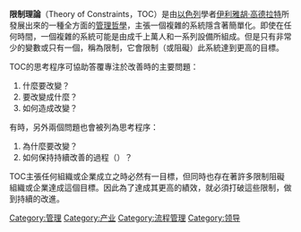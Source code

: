 {{Unreferenced|time=2012-07-20T01:59:10+00:00 }}
'''限制理論'''（Theory of Constraints，TOC）是由[[以色列|以色列]]學者[[伊利雅胡·高德拉特|伊利雅胡·高德拉特]]所發展出來的一種全方面的[[管理哲學|管理哲學]]，主張一個複雜的系統隱含著簡單化。即使在任何時間，一個複雜的系統可能是由成千上萬人和一系列設備所組成。但是只有非常少的變數或只有一個，稱為限制，它會限制（或阻礙）此系統達到更高的目標。

TOC的思考程序可協助答覆專注於改善時的主要問題：

#什麼要改變？
#要改變成什麼？ 
#如何造成改變？
有時，另外兩個問題也會被列為思考程序：
#為什麼要改變？
#如何保持持續改善的過程（{{lang-en|Process of ongoing improvement-POOGI}}）？

TOC主張任何組織或企業成立之時必然有一目標，但同時也存在著許多限制阻礙組織或企業達成這個目標。因此為了達成其更高的績效，就必須打破這些限制，做到持續的改進。

[[Category:管理|Category:管理]]
[[Category:产业|Category:产业]]
[[Category:流程管理|Category:流程管理]]
[[Category:领导|Category:领导]]